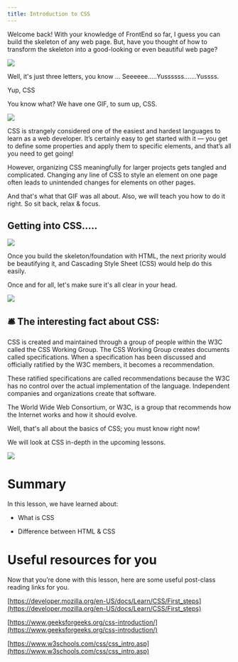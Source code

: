 ```yaml
---
title: Introduction to CSS
---
```





Welcome back! With your knowledge of FrontEnd so far, I guess you can build the skeleton of any web page. But, have you thought of how to transform the skeleton into a good-looking or even beautiful web page?

  

![](https://media2.giphy.com/media/qTD9EXZRgI1y0/giphy.gif?cid=790b761131e9dffa11e42f601bc8bcc611d3bf2f9dcad0d2&rid=giphy.gif)

  

Well, it's just three letters, you know ... Seeeeee.....Yussssss.......Yussss.

Yup, CSS

You know what? We have one GIF, to sum up, CSS.

![](https://media2.giphy.com/media/13FrpeVH09Zrb2/giphy.gif?cid=790b7611363c0aa12d892de19d8c6ea1171b6110460f9cc8&rid=giphy.gif)

  

CSS is strangely considered one of the easiest and hardest languages to learn as a web developer. It’s certainly easy to get started with it — you get to define some properties and apply them to specific elements, and that’s all you need to get going!

However, organizing CSS meaningfully for larger projects gets tangled and complicated. Changing any line of CSS to style an element on one page often leads to unintended changes for elements on other pages.

And that's what that GIF was all about. Also, we will teach you how to do it right. So sit back, relax & focus.

## Getting into CSS.....

  

![](https://s3.ap-south-1.amazonaws.com/kalvi-education.github.io/front-end-web-development/HTML+vs+CSS.png)

Once you build the skeleton/foundation with HTML, the next priority would be beautifying it, and Cascading Style Sheet (CSS) would help do this easily.

Once and for all, let's make sure it's all clear in your head.

  

![](https://s3.ap-south-1.amazonaws.com/kalvi-education.github.io/front-end-web-development/HTML+vs+CSS+1.png)

  

## 🛎️ The interesting fact about CSS:

CSS is created and maintained through a group of people within the W3C called the CSS Working Group. The CSS Working Group creates documents called specifications. When a specification has been discussed and officially ratified by the W3C members, it becomes a recommendation.

These ratified specifications are called recommendations because the W3C has no control over the actual implementation of the language. Independent companies and organizations create that software.

The World Wide Web Consortium, or W3C, is a group that recommends how the Internet works and how it should evolve.

  
  

Well, that's all about the basics of CSS; you must know right now!

We will look at CSS in-depth in the upcoming lessons.

  

![](https://lh3.googleusercontent.com/wxjc_OKU1gBXTiIOc1nmUb4Dkl52SFXJhgKpAvXyekkO_SzyAbd-_WCtWce2sRy-BASZVbbFPwzbMPf8xiYjMua3MugDLkZLCY8CgcSI5esaIVTiYYU6lPjKJSTKZUg09VMM3qSalRwaaNCt8e-AOD4)

  
  

# Summary

In this lesson, we have learned about:

-   What is CSS
    
-   Difference between HTML & CSS
    

# Useful resources for you

Now that you’re done with this lesson, here are some useful post-class reading links for you.

[https://developer.mozilla.org/en-US/docs/Learn/CSS/First_steps](https://developer.mozilla.org/en-US/docs/Learn/CSS/First_steps)

[https://www.geeksforgeeks.org/css-introduction/](https://www.geeksforgeeks.org/css-introduction/)

[https://www.w3schools.com/css/css_intro.asp](https://www.w3schools.com/css/css_intro.asp)
